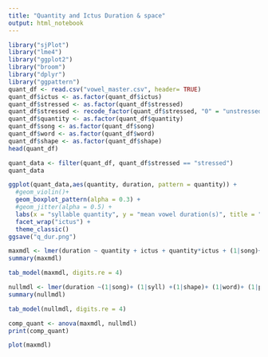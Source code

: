 ```yaml
---
title: "Quantity and Ictus Duration & space"
output: html_notebook
---
```


```r
library("sjPlot")
library("lme4")
library("ggplot2")
library("broom")
library("dplyr")
library("ggpattern")
quant_df <- read.csv("vowel_master.csv", header= TRUE)
quant_df$ictus <- as.factor(quant_df$ictus)
quant_df$stressed <- as.factor(quant_df$stressed)
quant_df$stressed <- recode_factor(quant_df$stressed, "0" = "unstressed","1" = "stressed")
quant_df$quantity <- as.factor(quant_df$quantity)
quant_df$song <- as.factor(quant_df$song)
quant_df$word <- as.factor(quant_df$word)
quant_df$shape <- as.factor(quant_df$shape)
head(quant_df)
```

```r
quant_data <- filter(quant_df, quant_df$stressed == "stressed")
quant_data
```

```r
ggplot(quant_data,aes(quantity, duration, pattern = quantity)) + 
  #geom_violin()+
  geom_boxplot_pattern(alpha = 0.3) +
  #geom_jitter(alpha = 0.5) +
  labs(x = "syllable quantity", y = "mean vowel duration(s)", title = "temporal effects of beat position on vowel nuclei of stressed syllables", subtitle = "in three contrastive quantities") + 
  facet_wrap("ictus") + 
  theme_classic()
ggsave("q_dur.png")


```

```r
maxmdl <- lmer(duration ~ quantity + ictus + quantity*ictus + (1|song)+ (1|syll) +(1|shape)+ (1|word)+ (1|performer), data = quant_data, REML = FALSE)
summary(maxmdl)
```

```r
tab_model(maxmdl, digits.re = 4)
```

```r
nullmdl <- lmer(duration ~(1|song)+ (1|syll) +(1|shape)+ (1|word)+ (1|performer) , data = quant_data, REML = FALSE)
summary(nullmdl)
```

```r
tab_model(nullmdl, digits.re = 4)
```

```r
comp_quant <- anova(maxmdl, nullmdl)
print(comp_quant)

```

```r
plot(maxmdl)
```
